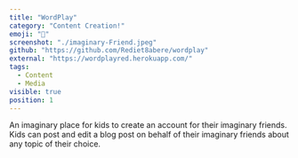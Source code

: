 ```yaml
---
title: "WordPlay"
category: "Content Creation!"
emoji: "🎨"
screenshot: "./imaginary-Friend.jpeg"
github: "https://github.com/Rediet8abere/wordplay"
external: "https://wordplayred.herokuapp.com/"
tags:
  - Content
  - Media
visible: true
position: 1
---
```


An imaginary place for kids to create an account for their imaginary friends.
Kids can post and edit a blog post on behalf of their imaginary friends about any topic of their choice.

